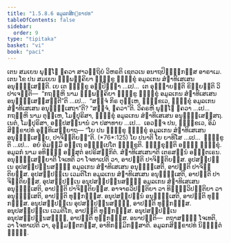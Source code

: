 ```yaml
---
title: "1.5.8.6 ອມູລກສິກ຺ຂາປທ"
tableOfContents: false
sidebar:
  order: 9
type: "tipitaka"
basket: "vi"
book: "paci"
---
```



<DynamicBreadcrumb />

<Division number="459" book="paci">

<Paragraph number="1367" book="paci">
ເຕນ ສມເຍນ ພຸທ຺ໂຘ ຠຄວາ ສາວຕ຺ຖິຍໍ ວິຫຣຕິ ເຊຕວເນ ອນາຖປິຓ຺ຑິກສ຺ສ ອາຣາເມ. ເຕນ ໂຂ ປນ ສມເຍນ ຉພ຺ພຄ຺ຄິຍາ ຠິກ຺ຂູ ຠິກ຺ຂຸໍ ອມູລເກນ ສໍຆາທິເສເສນ ອນຸທ຺ຘໍເສນ຺ຕິ.
</Paragraph>

<Paragraph number="1368" book="paci">
ເຍ ເຕ ຠິກ຺ຂູ ອປ຺ປິຈ຺ຉາ …ເປ…  ເຕ ອຸຊ຺ຌາຍນ຺ຕິ ຂິຍ຺ຍນ຺ຕິ ວິປາເຈນ຺ຕິ—  “ກຖຎ຺ຫິ ນາມ ຉພ຺ພຄ຺ຄິຍາ ຠິກ຺ຂູ ຠິກ຺ຂຸໍ ອມູລເກນ ສໍຆາທິເສເສນ ອນຸທ຺ຘໍເສສ຺ສນ຺ຕີ”ຕິ …ເປ…  “ສຈ຺ຈໍ ກິຣ ຕຸມ຺ເຫ, ຠິກ຺ຂເວ, ຠິກ຺ຂຸໍ ອມູລເກນ ສໍຆາທິເສເສນ ອນຸທ຺ຘໍເສຖາ”ຕິ? “ສຈ຺ຈໍ, ຠຄວາ”ຕິ. ວິຄຣຫິ ພຸທ຺ໂຘ ຠຄວາ …ເປ…  ກຖຎ຺ຫິ ນາມ ຕຸມ຺ເຫ, ໂມຆປຸຣິສາ, ຠິກ຺ຂຸໍ ອມູລເກນ ສໍຆາທິເສເສນ ອນຸທ຺ຘໍເສສ຺ສຖ. ເນຕໍ, ໂມຆປຸຣິສາ, ອປ຺ປສນ຺ນານໍ ວາ ປສາທາຍ …ເປ…  ເອວຎ຺ຈ ປນ, ຠິກ຺ຂເວ, ອິມໍ ສິກ຺ຂາປທໍ ອຸທ຺ທິເສຍ຺ຍາຖ—
</Paragraph>

</Division>
<Division number="460" book="paci">

<Paragraph number="1369" book="paci">
<Emphasis>“ໂຍ ປນ ຠິກ຺ຂຸ ຠິກ຺ຂຸໍ ອມູລເກນ ສໍຆາທິເສເສນ ອນຸທ຺ຘໍເສຍ຺ຍ, ປາຈິຕ຺ຕິຍນ຺”</Emphasis>ຕິ. (*76*:<Emphasis>125</Emphasis>)
</Paragraph>

</Division>
<Division number="461" book="paci">

<Paragraph number="1370" book="paci">
<Emphasis>ໂຍ ປນາ</Emphasis>ຕິ ໂຍ ຍາທິໂສ …ເປ…  <Emphasis>ຠິກ຺ຂູ</Emphasis>ຕິ …ເປ…  ອຍໍ ອິມສ຺ມິໍ ອຕ຺ເຖ ອຘິປ຺ເປໂຕ ຠິກ຺ຂູຕິ.
</Paragraph>

<Paragraph number="1371" book="paci">
<Emphasis>ຠິກ຺ຂຸນ຺</Emphasis>ຕິ ອຎ຺ຎໍ ຠິກ຺ຂຸໍ.
</Paragraph>

<Paragraph number="1372" book="paci">
<Emphasis>ອມູລກໍ</Emphasis> ນາມ ອທິຏ຺ຐໍ ອສ຺ສຸຕໍ ອປຣິສງ຺ກິຕໍ.
</Paragraph>

<Paragraph number="1373" book="paci">
<Emphasis>ສໍຆາທິເສເສນາ</Emphasis>ຕິ ເຕຣສນ຺ນໍ ອຎ຺ຎຕເຣນ.
</Paragraph>

<Paragraph number="1374" book="paci">
<Emphasis>ອນຸທ຺ຘໍເສຍ຺ຍາ</Emphasis>ຕິ ໂຈເທຕິ ວາ ໂຈທາເປຕິ ວາ, ອາປຕ຺ຕິ ປາຈິຕ຺ຕິຍສ຺ສ.
</Paragraph>

</Division>
<Division number="462" book="paci">

<Paragraph number="1375" book="paci">
ອຸປສມ຺ປນ຺ເນ ອຸປສມ຺ປນ຺ນສຎ຺ຎີ ອມູລເກນ ສໍຆາທິເສເສນ ອນຸທ຺ຘໍເສຕິ, ອາປຕ຺ຕິ ປາຈິຕ຺ຕິຍສ຺ສ. ອຸປສມ຺ປນ຺ເນ ເວມຕິໂກ ອມູລເກນ ສໍຆາທິເສເສນ ອນຸທ຺ຘໍເສຕິ, ອາປຕ຺ຕິ ປາຈິຕ຺ຕິຍສ຺ສ. ອຸປສມ຺ປນ຺ເນ ອນຸປສມ຺ປນ຺ນສຎ຺ຎີ ອມູລເກນ ສໍຆາທິເສເສນ ອນຸທ຺ຘໍເສຕິ, ອາປຕ຺ຕິ ປາຈິຕ຺ຕິຍສ຺ສ.
</Paragraph>

<Paragraph number="1376" book="paci">
ອາຈາຣວິປຕ຺ຕິຍາ ວາ ທິຏ຺ຐິວິປຕ຺ຕິຍາ ວາ ອນຸທ຺ຘໍເສຕິ, ອາປຕ຺ຕິ ທຸກ຺ກຏສ຺ສ. ອນຸປສມ຺ປນ຺ນໍ ອນຸທ຺ຘໍເສຕິ, ອາປຕ຺ຕິ ທຸກ຺ກຏສ຺ສ. ອນຸປສມ຺ປນ຺ເນ ອຸປສມ຺ປນ຺ນສຎ຺ຎີ, ອາປຕ຺ຕິ ທຸກ຺ກຏສ຺ສ. ອນຸປສມ຺ປນ຺ເນ ເວມຕິໂກ, ອາປຕ຺ຕິ ທຸກ຺ກຏສ຺ສ. ອນຸປສມ຺ປນ຺ເນ ອນຸປສມ຺ປນ຺ນສຎ຺ຎີ, ອາປຕ຺ຕິ ທຸກ຺ກຏສ຺ສ.
</Paragraph>

</Division>
<Division number="463" book="paci">

<Paragraph number="1377" book="paci">
ອນາປຕ຺ຕິ—  ຕຖາສຎ຺ຎີ ໂຈເທຕິ, ວາ ໂຈທາເປຕິ ວາ, ອຸມ຺ມຕ຺ຕກສ຺ສ, ອາທິກມ຺ມິກສ຺ສາຕິ.

</Paragraph>
</Division>

<Paragraph number="1378" type="center" book="paci">
ອມູລກສິກ຺ຂາປທໍ ນິຏ຺ຐິຕໍ ຉຏ຺ຐໍ.
</Paragraph>